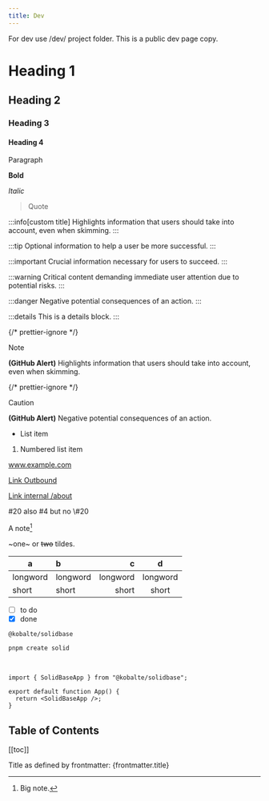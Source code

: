```yaml
---
title: Dev
---
```


For dev use /dev/ project folder. This is a public dev page copy.

# Heading 1

## Heading 2

### Heading 3

#### Heading 4

Paragraph

**Bold**

_Italic_

> Quote

:::info[custom title]
Highlights information that users should take into account, even when skimming.
:::

:::tip
Optional information to help a user be more successful.
:::

:::important
Crucial information necessary for users to succeed.
:::

:::warning
Critical content demanding immediate user attention due to potential risks.
:::

:::danger
Negative potential consequences of an action.
:::

:::details
This is a details block.
:::

{/* prettier-ignore */}
> [!NOTE]
> **(GitHub Alert)** Highlights information that users should take into account, even when skimming.

{/* prettier-ignore */}
> [!CAUTION]
> **(GitHub Alert)** Negative potential consequences of an action.

- List item

1. Numbered list item

www.example.com

[Link Outbound](https://www.example.com)

[Link internal /about](./about)

#20 also #4 but no \\#20

A note[^1]

[^1]: Big note.

~one~ or ~~two~~ tildes.

| a        | b        |        c |    d     |
| -------- | :------- | -------: | :------: |
| longword | longword | longword | longword |
| short    | short    |    short |  short   |

- [ ] to do
- [x] done

`@kobalte/solidbase`

```
pnpm create solid
```

<br />

```tsx
import { SolidBaseApp } from "@kobalte/solidbase";

export default function App() {
  return <SolidBaseApp />;
}
```

## Table of Contents

[[toc]]

Title as defined by frontmatter: {frontmatter.title}
